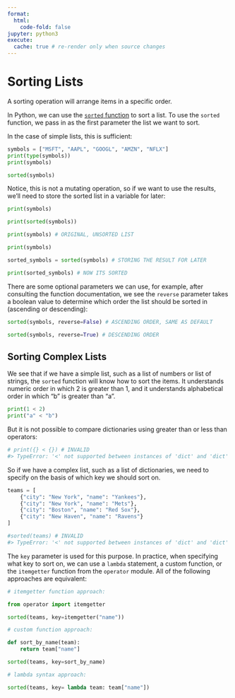 ```yaml
---
format:
  html:
    code-fold: false
jupyter: python3
execute:
  cache: true # re-render only when source changes
---
```


# Sorting Lists

A sorting operation will arrange items in a specific order.

In Python, we can use the [`sorted` function](https://docs.python.org/3/library/functions.html#sorted) to sort a list. To use the `sorted` function, we pass in as the first parameter the list we want to sort.

In the case of simple lists, this is sufficient:


```python
symbols = ["MSFT", "AAPL", "GOOGL", "AMZN", "NFLX"]
print(type(symbols))
print(symbols)
```

```python
sorted(symbols)
```

Notice, this is not a mutating operation, so if we want to use the results, we'll need to store the sorted list in a variable for later:

```python
print(symbols)

print(sorted(symbols))

print(symbols) # ORIGINAL, UNSORTED LIST
```

```python
print(symbols)

sorted_symbols = sorted(symbols) # STORING THE RESULT FOR LATER

print(sorted_symbols) # NOW ITS SORTED
```
There are some optional parameters we can use, for example, after consulting the function documentation, we see the `reverse` parameter takes a boolean value to determine which order the list should be sorted in (ascending or descending):

```python
sorted(symbols, reverse=False) # ASCENDING ORDER, SAME AS DEFAULT
```

```python
sorted(symbols, reverse=True) # DESCENDING ORDER
```

## Sorting Complex Lists

We see that if we have a simple list, such as a list of numbers or list of strings, the `sorted` function will know how to sort the items. It understands numeric order in which 2 is greater than 1, and it understands alphabetical order in which "b" is greater than "a".


```python
print(1 < 2)
print("a" < "b")
```
But it is not possible to compare dictionaries using greater than or less than operators:

```python
# print({} < {}) # INVALID
#> TypeError: '<' not supported between instances of 'dict' and 'dict'
```

So if we have a complex list, such as a list of dictionaries, we need to specify on the basis of which key we should sort on.


```python
teams = [
    {"city": "New York", "name": "Yankees"},
    {"city": "New York", "name": "Mets"},
    {"city": "Boston", "name": "Red Sox"},
    {"city": "New Haven", "name": "Ravens"}
]
```

```python
#sorted(teams) # INVALID
#> TypeError: '<' not supported between instances of 'dict' and 'dict'
```


The `key` parameter is used for this purpose. In practice, when specifying what key to sort on, we can use a `lambda` statement, a custom function, or the `itemgetter` function from the `operator` module. All of the following approaches are equivalent:



```python
# itemgetter function approach:

from operator import itemgetter

sorted(teams, key=itemgetter("name"))
```

```python
# custom function approach:

def sort_by_name(team):
    return team["name"]

sorted(teams, key=sort_by_name)
```


```python
# lambda syntax approach:

sorted(teams, key= lambda team: team["name"])
```
